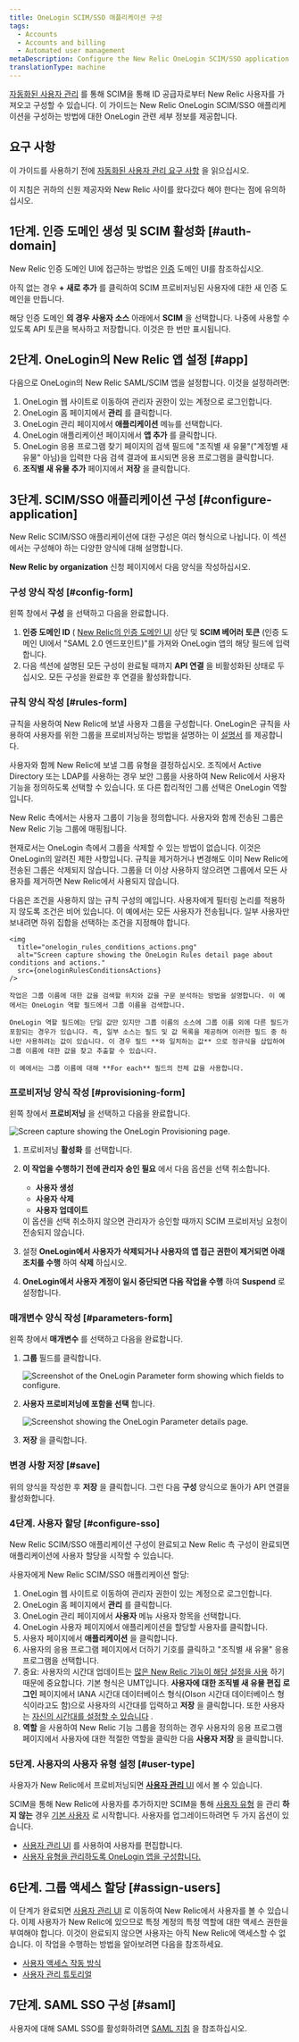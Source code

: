```yaml
---
title: OneLogin SCIM/SSO 애플리케이션 구성
tags:
  - Accounts
  - Accounts and billing
  - Automated user management
metaDescription: Configure the New Relic OneLogin SCIM/SSO application for your organization.
translationType: machine
---
```






[자동화된 사용자 관리](/docs/accounts/accounts/automated-user-management/automated-user-provisioning-single-sign) 를 통해 SCIM을 통해 ID 공급자로부터 New Relic 사용자를 가져오고 구성할 수 있습니다. 이 가이드는 New Relic OneLogin SCIM/SSO 애플리케이션을 구성하는 방법에 대한 OneLogin 관련 세부 정보를 제공합니다.

## 요구 사항

이 가이드를 사용하기 전에 [자동화된 사용자 관리 요구 사항](/docs/assign-users-automated-provisioning-allow-single-sign#requirements) 을 읽으십시오.

이 지침은 귀하의 신원 제공자와 New Relic 사이를 왔다갔다 해야 한다는 점에 유의하십시오.

## 1단계. 인증 도메인 생성 및 SCIM 활성화 [#auth-domain]

New Relic 인증 도메인 UI에 접근하는 방법은 [인증](/docs/accounts/accounts-billing/new-relic-one-user-management/authentication-domains-saml-sso-scim-more/#manage-user-type-scim) 도메인 UI를 참조하십시오.

아직 없는 경우 **+ 새로 추가** 를 클릭하여 SCIM 프로비저닝된 사용자에 대한 새 인증 도메인을 만듭니다.

해당 인증 도메인 **의 경우 사용자 소스** 아래에서 **SCIM** 을 선택합니다. 나중에 사용할 수 있도록 API 토큰을 복사하고 저장합니다. 이것은 한 번만 표시됩니다.

## 2단계. OneLogin의 New Relic 앱 설정 [#app]

다음으로 OneLogin의 New Relic SAML/SCIM 앱을 설정합니다. 이것을 설정하려면:

1. OneLogin 웹 사이트로 이동하여 관리자 권한이 있는 계정으로 로그인합니다.
2. OneLogin 홈 페이지에서 **관리** 를 클릭합니다.
3. OneLogin 관리 페이지에서 **애플리케이션** 메뉴를 선택합니다.
4. OneLogin 애플리케이션 페이지에서 **앱 추가** 를 클릭합니다.
5. OneLogin 응용 프로그램 찾기 페이지의 검색 필드에 "조직별 새 유물"("계정별 새 유물" 아님)을 입력한 다음 검색 결과에 표시되면 응용 프로그램을 클릭합니다.
6. **조직별 새 유물 추가** 페이지에서 **저장** 을 클릭합니다.

## 3단계. SCIM/SSO 애플리케이션 구성 [#configure-application]

New Relic SCIM/SSO 애플리케이션에 대한 구성은 여러 형식으로 나뉩니다. 이 섹션에서는 구성해야 하는 다양한 양식에 대해 설명합니다.

**New Relic by organization** 신청 페이지에서 다음 양식을 작성하십시오.

### 구성 양식 작성 [#config-form]

왼쪽 창에서 **구성** 을 선택하고 다음을 완료합니다.

1. **인증 도메인 ID** ( [New Relic의 인증 도메인 UI](/docs/accounts/accounts-billing/new-relic-one-user-management/authentication-domains-saml-sso-scim-more) 상단 및 **SCIM 베어러 토큰** (인증 도메인 UI에서 "SAML 2.0 엔드포인트)"를 가져와 OneLogin 앱의 해당 필드에 입력합니다.
2. 다음 섹션에 설명된 모든 구성이 완료될 때까지 **API 연결** 을 비활성화된 상태로 두십시오. 모든 구성을 완료한 후 연결을 활성화합니다.

### 규칙 양식 작성 [#rules-form]

규칙을 사용하여 New Relic에 보낼 사용자 그룹을 구성합니다. OneLogin은 규칙을 사용하여 사용자를 위한 그룹을 프로비저닝하는 방법을 설명하는 이 [설명서](https://developers.onelogin.com/scim/create-app#scim_rules) 를 제공합니다.

사용자와 함께 New Relic에 보낼 그룹 유형을 결정하십시오. 조직에서 Active Directory 또는 LDAP를 사용하는 경우 보안 그룹을 사용하여 New Relic에서 사용자 기능을 정의하도록 선택할 수 있습니다. 또 다른 합리적인 그룹 선택은 OneLogin 역할입니다.

New Relic 측에서는 사용자 그룹이 기능을 정의합니다. 사용자와 함께 전송된 그룹은 New Relic 기능 그룹에 매핑됩니다.

현재로서는 OneLogin 측에서 그룹을 삭제할 수 있는 방법이 없습니다. 이것은 OneLogin의 알려진 제한 사항입니다. 규칙을 제거하거나 변경해도 이미 New Relic에 전송된 그룹은 삭제되지 않습니다. 그룹을 더 이상 사용하지 않으려면 그룹에서 모든 사용자를 제거하면 New Relic에서 사용되지 않습니다.

<CollapserGroup>
  <Collapser
    id="rule-example"
    title="액션만 사용하는 규칙"
  >
    다음은 조건을 사용하지 않는 규칙 구성의 예입니다. 사용자에게 필터링 논리를 적용하지 않도록 조건은 비어 있습니다. 이 예에서는 모든 사용자가 전송됩니다. 일부 사용자만 보내려면 하위 집합을 선택하는 조건을 지정해야 합니다.

    <img
      title="onelogin_rules_conditions_actions.png"
      alt="Screen capture showing the OneLogin Rules detail page about conditions and actions."
      src={oneloginRulesConditionsActions}
    />

    작업은 그룹 이름에 대한 값을 검색할 위치와 값을 구문 분석하는 방법을 설명합니다. 이 예에서는 OneLogin 역할 필드에서 그룹 이름을 검색합니다.

    OneLogin 역할 필드에는 단일 값만 있지만 그룹 이름의 소스에 그룹 이름 외에 다른 필드가 포함되는 경우가 있습니다. 즉, 일부 소스는 필드 및 값 목록을 제공하며 이러한 필드 중 하나만 사용하려는 값이 있습니다. 이 경우 필드 **와 일치하는 값** 으로 정규식을 삽입하여 그룹 이름에 대한 값을 찾고 추출할 수 있습니다.

    이 예에서는 그룹 이름에 대해 **For each** 필드의 전체 값을 사용합니다.
  </Collapser>
</CollapserGroup>

### 프로비저닝 양식 작성 [#provisioning-form]

왼쪽 창에서 **프로비저닝** 을 선택하고 다음을 완료합니다.

<img
  title="onelogin_provisioning_form.png"
  alt="Screen capture showing the OneLogin Provisioning page."
  src={oneloginProvisioningForm}
/>

1. 프로비저닝 **활성화** 를 선택합니다.

2. **이 작업을 수행하기 전에 관리자 승인 필요** 에서 다음 옵션을 선택 취소합니다.

   * **사용자 생성**
   * **사용자 삭제**
   * **사용자 업데이트**

   <Callout variant="tip">
     이 옵션을 선택 취소하지 않으면 관리자가 승인할 때까지 SCIM 프로비저닝 요청이 전송되지 않습니다.
   </Callout>

3. 설정 **OneLogin에서 사용자가 삭제되거나 사용자의 앱 접근 권한이 제거되면 아래 조치를 수행** 하여 **삭제** 하십시오.

4. **OneLogin에서 사용자 계정이 일시 중단되면 다음 작업을 수행** 하여 **Suspend** 로 설정합니다.

### 매개변수 양식 작성 [#parameters-form]

왼쪽 창에서 **매개변수** 를 선택하고 다음을 완료합니다.

1. **그룹** 필드를 클릭합니다.

   <img
     title="onelogin_parameter_form_general.png"
     alt="Screenshot of the OneLogin Parameter form showing which fields to configure."
     src={oneloginParameterFormGeneral}
   />

2. **사용자 프로비저닝에 포함을 선택** 합니다.

   <img
     title="onelogin_parameter_form_specific.png"
     alt="Screenshot showing the OneLogin Parameter details page."
     src={oneloginParameterFormSpecific}
   />

3. **저장** 을 클릭합니다.

### 변경 사항 저장 [#save]

위의 양식을 작성한 후 **저장** 을 클릭합니다. 그런 다음 **구성** 양식으로 돌아가 API 연결을 활성화합니다.

### 4단계. 사용자 할당 [#configure-sso]

New Relic SCIM/SSO 애플리케이션 구성이 완료되고 New Relic 측 구성이 완료되면 애플리케이션에 사용자 할당을 시작할 수 있습니다.

사용자에게 New Relic SCIM/SSO 애플리케이션 할당:

1. OneLogin 웹 사이트로 이동하여 관리자 권한이 있는 계정으로 로그인합니다.
2. OneLogin 홈 페이지에서 **관리** 를 클릭합니다.
3. OneLogin 관리 페이지에서 **사용자** 메뉴 사용자 항목을 선택합니다.
4. OneLogin 사용자 페이지에서 애플리케이션을 할당할 사용자를 클릭합니다.
5. 사용자 페이지에서 **애플리케이션** 을 클릭합니다.
6. 사용자의 응용 프로그램 페이지에서 더하기 기호를 클릭하고 "조직별 새 유물" 응용 프로그램을 선택합니다.
7. 중요: 사용자의 시간대 업데이트는 [많은 New Relic 기능이 해당 설정을 사용](/docs/accounts/accounts-billing/general-account-settings/default-time-zone-setting) 하기 때문에 중요합니다. 기본 형식은 UMT입니다. **사용자에 대한 조직별 새 유물 편집 로그인** 페이지에서 IANA 시간대 데이터베이스 형식(Olson 시간대 데이터베이스 형식이라고도 함)으로 사용자의 시간대를 입력하고 **저장** 을 클릭합니다. 또한 사용자는 [자신의 시간대를 설정할 수 있습니다](/docs/accounts/accounts-billing/general-account-settings/default-time-zone-setting) .
8. **역할** 을 사용하여 New Relic 기능 그룹을 정의하는 경우 사용자의 응용 프로그램 페이지에서 사용자에 대한 적절한 역할을 클릭한 다음 **사용자 저장** 을 클릭합니다.

### 5단계. 사용자의 사용자 유형 설정 [#user-type]

사용자가 New Relic에서 프로비저닝되면 [**사용자 관리** UI](/docs/accounts/accounts-billing/new-relic-one-user-management/user-management-ui-and-tasks#where) 에서 볼 수 있습니다.

SCIM을 통해 New Relic에 사용자를 추가하지만 SCIM을 통해 [사용자 유형](/docs/accounts/accounts-billing/new-relic-one-user-management/user-type) 을 관리 **하지 않는** 경우 [기본 사용자](/docs/accounts/accounts-billing/new-relic-one-user-management/user-type) 로 시작합니다. 사용자를 업그레이드하려면 두 가지 옵션이 있습니다.

* [사용자 관리 UI](/docs/accounts/accounts-billing/new-relic-one-user-management/user-management-ui-and-tasks#edit-user-type) 를 사용하여 사용자를 편집합니다.
* [사용자 유형을 관리하도록 OneLogin 앱을 구성합니다.](/docs/accounts/accounts-billing/new-relic-one-user-management/authentication-domains-saml-sso-scim-more/#manage-user-type-scim)

## 6단계. 그룹 액세스 할당 [#assign-users]

이 단계가 완료되면 [사용자 관리 UI](/docs/accounts/accounts-billing/new-relic-one-user-management/user-management-ui-and-tasks#where) 로 이동하여 New Relic에서 사용자를 볼 수 있습니다. 이제 사용자가 New Relic에 있으므로 특정 계정의 특정 역할에 대한 액세스 권한을 부여해야 합니다. 이것이 완료되지 않으면 사용자는 아직 New Relic에 액세스할 수 없습니다. 이 작업을 수행하는 방법을 알아보려면 다음을 참조하세요.

* [사용자 액세스 작동 방식](/docs/accounts/accounts-billing/new-relic-one-user-management/user-management-concepts#understand-concepts)
* [사용자 관리 튜토리얼](/docs/accounts/accounts-billing/new-relic-one-user-management/tutorial-add-new-user-groups-roles-new-relic-one-user-model/)

## 7단계. SAML SSO 구성 [#saml]

사용자에 대해 SAML SSO를 활성화하려면 [SAML 지침](/docs/accounts/accounts-billing/new-relic-one-user-management/authentication-domains-saml-sso-scim-more/#authentication) 을 참조하십시오.